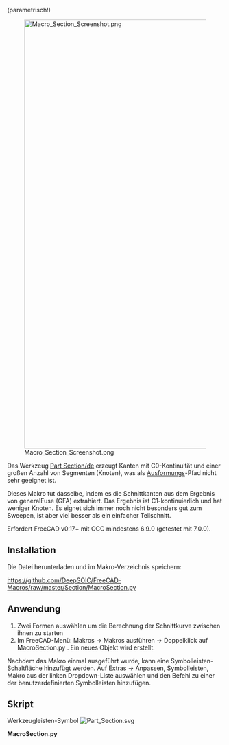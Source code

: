 <languages/>

(parametrisch!)

{{Macro/de
|Name=Schnittkurve
|Icon=Part_Section.svg
|Description=Alternative Implementierung des Werkzeugs [[Part Section|Part Schnittkurve]] (parametrisch)<br/>Dieses Makro führt dieselbe Funktion aus, indem es die Schnittkanten aus dem Ergebnis von generalFuse (GFA) extrahiert. Das Ergebnis ist C1-kontinuierlich und weist weniger Knoten auf. Es eignet sich zwar immer noch nicht besonders gut für die Ausformung, ist aber deutlich besser als das einfache Part Schnittkurven-Objekt.
|Author=DeepSOIC
|Version=1.1
|Date=2018-04-28
|FCVersion=Alle
|Download=[https://wiki.freecad.org/images/f/f7/Part_Section.svg Werkzeugleisten-Symbol]
}}

[[File:Macro_Section_Screenshot.png|1000px]]

Das Werkzeug [[Part Section/de]] erzeugt Kanten mit C0-Kontinuität und einer großen Anzahl von Segmenten (Knoten), was als [[Part Sweep/de|Ausformungs]]-Pfad nicht sehr geeignet ist.

Dieses Makro tut dasselbe, indem es die Schnittkanten aus dem Ergebnis von generalFuse (GFA) extrahiert. Das Ergebnis ist C1-kontinuierlich und hat weniger Knoten. Es eignet sich immer noch nicht besonders gut zum Sweepen, ist aber viel besser als ein einfacher Teilschnitt.

Erfordert FreeCAD v0.17+ mit OCC mindestens 6.9.0 (getestet mit 7.0.0).

==Installation==

Die Datei herunterladen und im Makro-Verzeichnis speichern:

https://github.com/DeepSOIC/FreeCAD-Macros/raw/master/Section/MacroSection.py

<span id="How_to_use"></span>
==Anwendung==

# Zwei Formen auswählen um die Berechnung der Schnittkurve zwischen ihnen zu starten
# Im FreeCAD-Menü: Makros → Makros ausführen → Doppelklick auf MacroSection.py . Ein neues Objekt wird erstellt.

Nachdem das Makro einmal ausgeführt wurde, kann eine Symbolleisten-Schaltfläche hinzufügt werden. Auf Extras → Anpassen, Symbolleisten,  Makro aus der linken Dropdown-Liste auswählen und den Befehl zu einer der benutzerdefinierten Symbolleisten hinzufügen.

<span id="Script"></span>
==Skript==

Werkzeugleisten-Symbol [[Image:Part_Section.svg]]

'''MacroSection.py'''

{{MacroCode|code=
#***************************************************************************
#*                                                                         *
#*   Copyright (c) 2016 - Victor Titov (DeepSOIC)                          *
#*                                               <vv.titov@gmail.com>      *  
#*                                                                         *
#*   This program is free software; you can redistribute it and/or modify  *
#*   it under the terms of the GNU Lesser General Public License (LGPL)    *
#*   as published by the Free Software Foundation; either version 2 of     *
#*   the License, or (at your option) any later version.                   *
#*   for detail see the LICENCE text file.                                 *
#*                                                                         *
#*   This program is distributed in the hope that it will be useful,       *
#*   but WITHOUT ANY WARRANTY; without even the implied warranty of        *
#*   MERCHANTABILITY or FITNESS FOR A PARTICULAR PURPOSE.  See the         *
#*   GNU Library General Public License for more details.                  *
#*                                                                         *
#*   You should have received a copy of the GNU Library General Public     *
#*   License along with this program; if not, write to the Free Software   *
#*   Foundation, Inc., 59 Temple Place, Suite 330, Boston, MA  02111-1307  *
#*   USA                                                                   *
#*                                                                         *
#***************************************************************************

__title__="Macro Section"
__author__ = "DeepSOIC"
__doc__ = '''
Macro Section.
Alternative implementation of Part Section tool.
Requires FreeCAD v0.17+ and OCC 6.9.0+

Instructions:
First of all, save this macro as MacroSection.py, into a location from where it can be imported. FC's standard macro location is the best place to do that.

Select two shapes to compute section between.
Then, in Py console:

import MacroSection
MacroSection.run()

OR

just run this file as a macro.

Parametric Section object is created.
'''
if __name__ == "__main__": #being run as a macro
    import MacroSection
    MacroSection.run()

import FreeCAD as App
if App.GuiUp:
    import FreeCADGui as Gui
import Part

def makeSectionFeature():
    '''makeSectionFeature(): makes a Section parametric feature object. Returns the new object.'''
    selfobj = App.ActiveDocument.addObject("Part::FeaturePython","Section")
    Section(selfobj)
    ViewProviderSection(selfobj.ViewObject)
    return selfobj

class Section:
    "The Section feature object"
    def __init__(self,selfobj):
        selfobj.addProperty("App::PropertyLink","Base","Section","Input shape")
        selfobj.addProperty("App::PropertyLink","Tool","Section","Input shape")
        selfobj.Proxy = self

    def execute(self,selfobj):
        import BOPTools
        import BOPTools.ShapeMerge
        from BOPTools.Utils import HashableShape
        
        if len(selfobj.Base.Shape.Faces) == 0 or len(selfobj.Tool.Shape.Faces) == 0:
            raise ValueError("Shapes must have at least one face each.")
        sh1 = Part.Compound(selfobj.Base.Shape.Faces)
        sh2 = Part.Compound(selfobj.Tool.Shape.Faces)
        pieces, map = sh1.generalFuse([sh2])
        pieces = pieces.childShapes()
        assert(len(pieces) == 2)
        
        edges1 = set([HashableShape(edge) for edge in pieces[0].Edges])
        edges2 = set([HashableShape(edge) for edge in pieces[1].Edges])
        edges_to_return = list(set.intersection(edges1, edges2))
        edges_to_return = [edge.Shape for edge in edges_to_return] #convert hashable shapes back to plain shapes
        print("returning {num} edges of total {tot}".format(num= len(edges_to_return), tot= len(edges1)+len(edges2)))
        
        selfobj.Shape = BOPTools.ShapeMerge.mergeWires(edges_to_return)

class ViewProviderSection:
    def __init__(self,vobj):
        vobj.Proxy = self
       
    def getIcon(self):
        return ":/icons/Part_Section.svg"

    def attach(self, vobj):
        self.ViewObject = vobj
        self.Object = vobj.Object
  
    def __getstate__(self):
        return None

    def __setstate__(self,state):
        return None

    def claimChildren(self):
        return [self.Object.Base, self.Object.Tool]
        
    def onDelete(self, feature, subelements): # subelements is a tuple of strings
        try:
            self.Object.Base.ViewObject.show()
            self.Object.Tool.ViewObject.show()
        except Exception as err:
            App.Console.PrintError("Error in onDelete: " + err.message)
        return True

class CommandMacroSection:
    "Command to create Section feature"
    def GetResources(self):
        return {'Pixmap'  : ":/icons/Part_Section.svg",
                'MenuText': "Section",
                'Accel': "",
                'ToolTip': "Macro_Section: alternative implementation of Part Section tool"}

    def Activated(self):
        run()
    def IsActive(self):
        if App.ActiveDocument:
            return True
        else:
            return False

if App.GuiUp:
    Gui.addCommand("Macro_Section", CommandMacroSection())

def run():
    sel = Gui.Selection.getSelectionEx()
    try:
        if len(sel) != 2:
            raise Exception("Select two shapes to compute section between, first! Then run this macro.")
        try:
            App.ActiveDocument.openTransaction("Macro Section")
            selfobj = makeSectionFeature()
            selfobj.Base = sel[0].Object
            selfobj.Tool = sel[1].Object
            selfobj.Base.ViewObject.hide()
            selfobj.Tool.ViewObject.hide()
            
            selfobj.Proxy.execute(selfobj)
        finally:
            App.ActiveDocument.commitTransaction()
    except Exception as err:
        from PySide import QtGui
        mb = QtGui.QMessageBox()
        mb.setIcon(mb.Icon.Warning)
        mb.setText(err.message)
        mb.setWindowTitle("Macro Section")
        mb.exec_()
}}